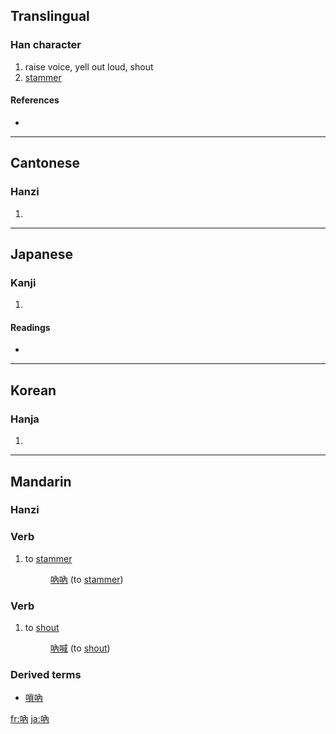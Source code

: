 {{see|呐}}
==Translingual==

===Han character===
{{Han char|rn=30|rad=口|as=04|sn=7|four=6402<sub>7</sub>|canj=口人月 (ROB)}}

# raise voice, yell out loud, shout
# [[stammer]]

====References====
* {{Han ref|kx=0179.100|dkj=03370|dj=0397.040|hdz=10588.140|uh=5436|ud=21558|bh=A76F|bd=42863}}

----

==Cantonese==

===Hanzi===
{{yue-hanzi|jyut=|y=naap6, neut6}}

# {{defn|Cantonese}}

----

==Japanese==

===Kanji===
{{ja-kanji|grade=|rs=口04}}

# {{defn|Japanese}}

====Readings====
* {{ja-readings|on=[[とつ]] (totsu), [[どつ]] (dotsu)|kun=[[どもる]] (domoru)}}

----

==Korean==

===Hanja===
{{ko-hanja|hangeul=[[눌]], [[열]]|rv=nul, yeol|mr=nul, yŏl}}

# {{defn|Korean}}

----

==Mandarin==

===Hanzi===
{{cmn-hanzi|sim=呐|pin=[[nà]] ([[na4]])|wg=*<sup>4</sup>}}

===Verb===
{{cmn-verb|t|pin=nà|pint=na4|tra=吶|sim=呐|rs=口04}}

# {{literary|lang=zh-tw|skey=口04}} to [[stammer]]
#: [[吶吶]] (to [[stammer]])

===Verb===
{{cmn-verb|t|pin=nà|pint=na4|tra=吶|sim=呐|rs=口04}}

# {{literary|lang=zh-tw|skey=口04}} to [[shout]]
#: [[吶喊]] (to [[shout]])

===Derived terms===
* [[嗩吶]]

[[fr:吶]]
[[ja:吶]]